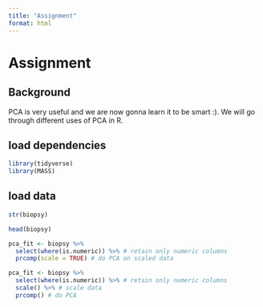 ```yaml
---
title: "Assignment"
format: html
---
```


# Assignment

## Background

PCA is very useful and we are now gonna learn it to be smart :). We will go through different uses of PCA in R.

## load dependencies

```r
library(tidyverse)
library(MASS)
```

## load data

```r

str(biopsy)

head(biopsy)

```

```r
pca_fit <- biopsy %>% 
  select(where(is.numeric)) %>% # retain only numeric columns
  prcomp(scale = TRUE) # do PCA on scaled data
```

```r
pca_fit <- biopsy %>% 
  select(where(is.numeric)) %>% # retain only numeric columns
  scale() %>% # scale data
  prcomp() # do PCA
```
